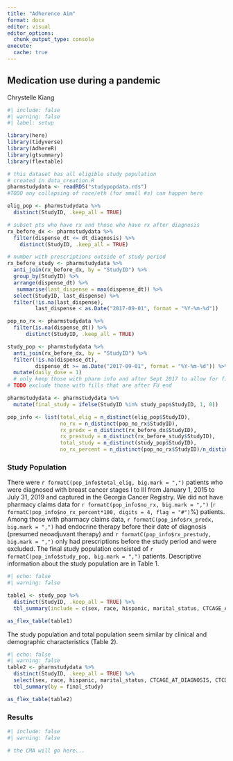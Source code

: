 ```yaml
---
title: "Adherence Aim"
format: docx
editor: visual
editor_options: 
  chunk_output_type: console
execute:
  cache: true  
---
```


## Medication use during a pandemic

Chrystelle Kiang

```r
#| include: false
#| warning: false
#| label: setup

library(here) 
library(tidyverse)
library(AdhereR)
library(gtsummary)
library(flextable)

# this dataset has all eligible study population 
# created in data_creation.R 
pharmstudydata <- readRDS("studypopdata.rds")
#TODO any collapsing of race/eth (for small #s) can happen here

elig_pop <- pharmstudydata %>%
  distinct(StudyID, .keep_all = TRUE) 

# subset pts who have rx and those who have rx after diagnosis
rx_before_dx <- pharmstudydata %>%
  filter(dispense_dt <= dt_diagnosis) %>%
    distinct(StudyID, .keep_all = TRUE)

# number with prescriptions outside of study period
rx_before_study <- pharmstudydata %>%
  anti_join(rx_before_dx, by = "StudyID") %>%
  group_by(StudyID) %>%
  arrange(dispense_dt) %>%
   summarise(last_dispense = max(dispense_dt)) %>%
  select(StudyID, last_dispense) %>%
  filter(!is.na(last_dispense),
         last_dispense < as.Date("2017-09-01", format = "%Y-%m-%d")) 

pop_no_rx <- pharmstudydata %>% 
  filter(is.na(dispense_dt)) %>%
      distinct(StudyID, .keep_all = TRUE)

study_pop <- pharmstudydata %>% 
  anti_join(rx_before_dx, by = "StudyID") %>%
  filter(!is.na(dispense_dt),
         dispense_dt >= as.Date("2017-09-01", format = "%Y-%m-%d")) %>%
  mutate(daily_dose = 1)
  # only keep those with pharm info and after Sept 2017 to allow for fills that occur before 2018-01-01
# TODO exclude those with fills that are after FU end 

pharmstudydata <- pharmstudydata %>%
  mutate(final_study = ifelse(StudyID %in% study_pop$StudyID, 1, 0))

pop_info <- list(total_elig = n_distinct(elig_pop$StudyID),
                 no_rx = n_distinct(pop_no_rx$StudyID),
                 rx_predx = n_distinct(rx_before_dx$StudyID),
                 rx_prestudy = n_distinct(rx_before_study$StudyID),
                 total_study = n_distinct(study_pop$StudyID),
                 no_rx_percent = n_distinct(pop_no_rx$StudyID)/n_distinct(elig_pop$StudyID))

```

### Study Population

There were `r formatC(pop_info$total_elig, big.mark = ",")` patients who were diagnosed with breast cancer stages I to III from January 1, 2015 to July 31, 2019 and captured in the Georgia Cancer Registry. We did not have pharmacy claims data for `r formatC(pop_info$no_rx, big.mark = ",")` (`r formatC(pop_info$no_rx_percent*100, digits = 4, flag = "#")`%) patients. Among those with pharmacy claims data, `r formatC(pop_info$rx_predx, big.mark = ",") ` had endocrine therapy before their date of diagnosis (presumed neoadjuvant therapy) and `r formatC(pop_info$rx_prestudy, big.mark = ",")` only had prescriptions before the study period and were excluded. The final study population consisted of `r formatC(pop_info$study_pop, big.mark = ",")` patients. Descriptive information about the study population are in Table 1. 

```r
#| echo: false
#| warning: false

table1 <- study_pop %>% 
  distinct(StudyID, .keep_all = TRUE) %>%
  tbl_summary(include = c(sex, race, hispanic, marital_status, CTCAGE_AT_DIAGNOSIS, CTCDATE_OF_DIAGNOSIS_YYYY, laterality, stage_summary, estrogen_receptor, reporting_source), sort = list(c(sex) ~ "frequency"))

as_flex_table(table1)
```

The study population and total population seem similar by clinical and demographic characteristics (Table 2).
```r
#| echo: false
#| warning: false
table2 <- pharmstudydata %>% 
  distinct(StudyID, .keep_all = TRUE) %>%
  select(sex, race, hispanic, marital_status, CTCAGE_AT_DIAGNOSIS, CTCDATE_OF_DIAGNOSIS_YYYY, laterality, stage_summary, estrogen_receptor, reporting_source, final_study) %>%
  tbl_summary(by = final_study)

as_flex_table(table2)
```

### Results


```r
#| include: false
#| warning: false

# the CMA will go here...

```
